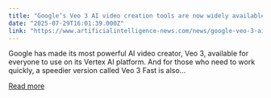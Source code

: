 ```yaml
---
title: "Google’s Veo 3 AI video creation tools are now widely available"
date: "2025-07-29T16:01:39.000Z"
link: "https://www.artificialintelligence-news.com/news/google-veo-3-ai-video-creation-tools-now-widely-available/"
---
```


Google has made its most powerful AI video creator, Veo 3, available for everyone to use on its Vertex AI platform. And for those who need to work quickly, a speedier version called Veo 3 Fast is also...

[Read more](https://www.artificialintelligence-news.com/news/google-veo-3-ai-video-creation-tools-now-widely-available/)
